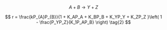 $$
A + B \rightarrow Y + Z \tag{1}
$$

$$
r = \frac{kP_{A}P_{B}}{1 + K_AP_A + K_BP_B + K_YP_Y + K_ZP_Z }\left( 1 - \frac{P_YP_Z}{K_1P_AP_B} \right) \tag{2}
$$
